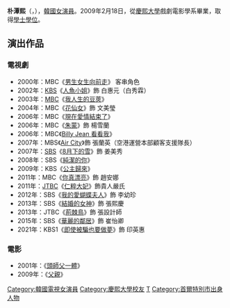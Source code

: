 {{藝人
| 姓名 = 朴潭熙
| 類型 = 女演員
| image = 박탐희 출연 생돼지갈비&젓갈볶음밥 인천시 남동구 간석동 맛집 부암갈비 (식신로드 Gourmet Road) eps 98-1.jpg
| 國籍 = {{KOR}} 
| 出生日期 = {{birth_date_and_age|1978|1|2}}
| 出生地點 = {{KOR}}[[首爾特別市|首爾特別市]]
| 語言 = [[韓語|韓語]]、[[英語|英語]]
| 教育程度 = [[慶熙大學|慶熙大學]]戲劇電影學[[學士|學士]]
| 經紀公司 = MM Entertainment
}}

'''朴潭熙'''（{{lang-ko|'''박탐희'''}}，{{bd|1978年|1月2日|catIdx=P朴}}），[[韓國|韓國]][[演員|女演員]]。2009年2月18日，從[[慶熙大學|慶熙大學]]戲劇電影學系畢業，取得[[學士|學士]][[學位|學位]]。

== 演出作品 ==
=== 電視劇 ===
*2000年：MBC《[[男生女生向前走|男生女生向前走]]》 客串角色
*2002年：[[韓國放送公社|KBS]]《[[人魚小姐|人魚小姐]]》飾 白惠元（白秀霖）
*2003年：[[文化廣播_(韓國)|MBC]]《[[我人生的豆莢|我人生的豆莢]]》
*2004年：MBC《[[花仙女|花仙女]]》飾 文美瑩
*2006年：MBC《[[現在愛情結束了|現在愛情結束了]]》
*2006年：MBC《[[朱蒙_(電視劇)|朱蒙]]》飾 楊雪蘭
*2006年：MBC《[[Billy_Jean_看看我|Billy Jean 看看我]]》
*2007年：MBS《[[空港城市|Air City]]》飾 張蘭英（空港運營本部顧客支援隊長）
*2007年：[[SBS_(韓國)|SBS]]《[[8月下的雪|8月下的雪]]》飾 姜美秀
*2008年：SBS《[[純潔的你|純潔的你]]》
*2009年：KBS《[[公主歸來|公主歸來]]》
*2011年：MBC《[[你真漂亮|你真漂亮]]》飾 趙安娜
*2011年：[[JTBC|JTBC]]《[[仁粹大妃_(電視劇)|仁粹大妃]]》飾貴人嚴氏
*2012年：SBS《[[我的愛蝴蝶夫人|我的愛蝴蝶夫人]]》飾 李幼珍
*2013年：SBS《[[結婚的女神|結婚的女神]]》飾 張熙慶
*2013年：JTBC《[[星星的眼淚|荊棘鳥]]》飾 張設計師
*2015年：SBS《[[華麗的鄰居|華麗的鄰居]]》飾 崔怡卿
*2021年：KBS1《[[即使被騙也要做夢|即使被騙也要做夢]]》飾 印英惠
=== 電影 ===
*2001年：《[[頭師父一體|頭師父一體]]》
*2009年：《[[父親_(電影)|父親]]》

{{DEFAULTSORT:Park Tam-hee}}
[[Category:韓國電視女演員|Category:韓國電視女演員]]
[[Category:慶熙大學校友|Category:慶熙大學校友]]
[[Category:朴姓|T]]
[[Category:首爾特別市出身人物|Category:首爾特別市出身人物]]